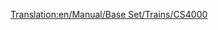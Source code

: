 [[Translation:en/Manual/Base Set/Trains/CS4000]]
{{es/Manual/Base Set/Trains/Trenes|Imagen=[[File:en/Manual/Base Set/Trains/Cs4000.png]]
|Nombre=CS4000
|Precio=53.906 € (26.953 £)
|Velocidad=96 km/h (60 mph)
|Peso=150 t
|Potencia=4.000 CV (2.984 kW)
|Coste-anual=5.912 € (2.956 £)
|Diseño=1962
|Duración=20
|Capacidad=--
|Descripción=Todavía no hay una descripción disponible sobre esta máquina de tren. Si usted sabe algo acerca de este tren, no dude en editar esta página y añadirla. 
|Vida-real=La «CS4000» se parece a la «[https://www.wikipedia.org/wiki/Krauss-Maffei ML 4000 C'C' Krauss-Maffei ML-4000]». CS es la abreviatura de [https://www.wikipedia.org/wiki/Chris Sawyer Chris Sawyer].
}}